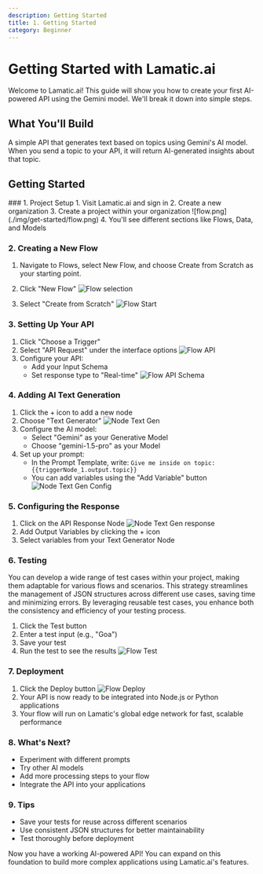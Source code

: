 ```yaml
---
description: Getting Started
title: 1. Getting Started
category: Beginner
---
```


# Getting Started with Lamatic.ai

Welcome to Lamatic.ai! This guide will show you how to create your first AI-powered API using the Gemini model. We'll break it down into simple steps.

## What You'll Build
A simple API that generates text based on topics using Gemini's AI model. When you send a topic to your API, it will return AI-generated insights about that topic.

## Getting Started

<Steps>
### 1. Project Setup
1. Visit Lamatic.ai and sign in
2. Create a new organization
3. Create a project within your organization
![flow.png](./img/get-started/flow.png)
4. You'll see different sections like Flows, Data, and Models

### 2. Creating a New Flow
1. Navigate to Flows, select New Flow, and choose Create from Scratch as your starting point.

2. Click "New Flow"
![Flow selection](./img/get-started/flow-selection.png)
3. Select "Create from Scratch"
![Flow Start](./img/get-started/flow-start.png)

### 3. Setting Up Your API
1. Click "Choose a Trigger"
2. Select "API Request" under the interface options
   ![Flow API](./img/get-started/flow-api.png)
3. Configure your API:
   - Add your Input Schema
   - Set response type to "Real-time"
   ![Flow API Schema](./img/get-started/flow-api-schema.png)

### 4. Adding AI Text Generation
1. Click the + icon to add a new node
2. Choose "Text Generator"
   ![Node Text Gen](./img/get-started/node-text-gen.png)
3. Configure the AI model:
   - Select "Gemini" as your Generative Model
   - Choose "gemini-1.5-pro" as your Model
4. Set up your prompt:
   - In the Prompt Template, write: `Give me inside on topic: {{triggerNode_1.output.topic}}`
   - You can add variables using the "Add Variable" button
   ![Node Text Gen Config](./img/get-started/node-text-gen-config.png)

### 5. Configuring the Response
1. Click on the API Response Node
![Node Text Gen response](./img/get-started/node-text-gen-response.png)
2. Add Output Variables by clicking the + icon
3. Select variables from your Text Generator Node

### 6. Testing
You can develop a wide range of test cases within your project, making them adaptable for various flows and scenarios. This strategy streamlines the management of JSON structures across different use cases, saving time and minimizing errors. By leveraging reusable test cases, you enhance both the consistency and efficiency of your testing process.

1. Click the Test button
2. Enter a test input (e.g., "Goa")
3. Save your test
4. Run the test to see the results
![Flow Test](./img/get-started/flow-test-1.png)

### 7. Deployment
1. Click the Deploy button
![Flow Deploy](./img/get-started/deploy.png)
2. Your API is now ready to be integrated into Node.js or Python applications
3. Your flow will run on Lamatic's global edge network for fast, scalable performance

### 8. What's Next?
- Experiment with different prompts
- Try other AI models
- Add more processing steps to your flow
- Integrate the API into your applications


### 9. Tips
- Save your tests for reuse across different scenarios
- Use consistent JSON structures for better maintainability
- Test thoroughly before deployment
</Steps>


Now you have a working AI-powered API! You can expand on this foundation to build more complex applications using Lamatic.ai's features.












